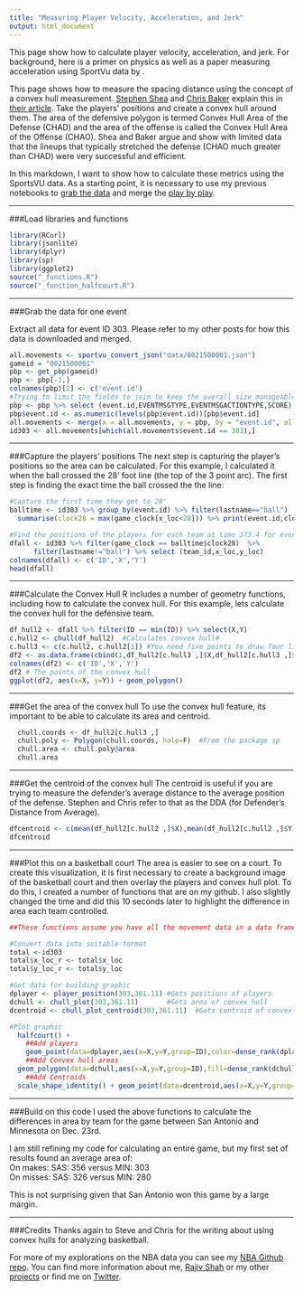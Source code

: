 ```yaml
---
title: "Measuring Player Velocity, Acceleration, and Jerk"
output: html_document
---
```


This page show how to calculate player velocity, acceleration, and jerk.  For background, here is a primer on physics as well as a paper measuring acceleration using SportVu data by .


This page shows how to measure the spacing distance using the concept of a convex hull measurement.  [Stephen Shea](https://twitter.com/SteveShea33) and [Chris Baker](https://twitter.com/ChrisBakerAM) explain this in [their article](http://www.basketballanalyticsbook.com/2015/09/14/preliminary-investigation-into-defensive-stretch/).  Take the players' positions and create a convex hull around them.  The area of the defensive polygon is termed Convex Hull Area of the Defense (CHAD) and the area of the offense is called the Convex Hull Area of the Offense (CHAO).  Shea and Baker argue and show with limited data that the lineups that typically stretched the defense (CHAO much greater than CHAD) were very successful and efficient.

In this markdown, I want to show how to calculate these metrics using the SportsVU data.  As a starting point, it is necessary to use my previous notebooks to [grab the data](http://projects.rajivshah.com/sportvu/EDA_NBA_SportVu.html) and merge the [play by play](http://projects.rajivshah.com/sportvu/PBP_NBA_SportVu.html).

***
###Load libraries and functions
```r
library(RCurl)
library(jsonlite)
library(dplyr)
library(sp)
library(ggplot2)
source("_functions.R")
source("_function_halfcourt.R")
```


***
###Grab the data for one event

Extract all data for event ID 303. Please refer to my other posts for how this data is downloaded and merged.
```r
all.movements <- sportvu_convert_json("data/0021500001.json")
gameid = "0021500001"
pbp <- get_pbp(gameid) 
pbp <- pbp[-1,]
colnames(pbp)[2] <- c('event.id')
#Trying to limit the fields to join to keep the overall size manageable
pbp <- pbp %>% select (event.id,EVENTMSGTYPE,EVENTMSGACTIONTYPE,SCORE)
pbp$event.id <- as.numeric(levels(pbp$event.id))[pbp$event.id]
all.movements <- merge(x = all.movements, y = pbp, by = "event.id", all.x = TRUE)
id303 <- all.movements[which(all.movements$event.id == 303),]
```

***
###Capture the players' positions
The next step is capturing the player's positions so the area can be calculated. For this example, I calculated it when the ball crossed the 28' foot line (the top of the 3 point arc). The first step is finding the exact time the ball crossed the the line:

```r
#Capture the first time they get to 28'
balltime <- id303 %>% group_by(event.id) %>% filter(lastname=="ball")  %>% 
  summarise(clock28 = max(game_clock[x_loc<28])) %>% print(event.id,clock28)

#Find the positions of the players for each team at time 373.4 for event 303
dfall <- id303 %>% filter(game_clock == balltime$clock28)  %>% 
      filter(lastname!="ball") %>% select (team_id,x_loc,y_loc)
colnames(dfall) <- c('ID','X','Y')
head(dfall)
```

***
###Calculate the Convex Hull
R includes a number of geometry functions, including how to calculate the convex hull.
For this example, lets calculate the convex hull for the defensive team.

```r
df_hull2 <- dfall %>% filter(ID == min(ID)) %>% select(X,Y)
c.hull2 <- chull(df_hull2)  #Calculates convex hull#
c.hull3 <- c(c.hull2, c.hull2[1]) #You need five points to draw four line segments, so we add the first set of points at the end
df2 <- as.data.frame(cbind(1,df_hull2[c.hull3 ,]$X,df_hull2[c.hull3 ,]$Y))
colnames(df2) <- c('ID','X','Y')
df2 # The points of the convex hull
ggplot(df2, aes(x=X, y=Y)) + geom_polygon()  
```


***
###Get the area of the convex hull
To use the convex hull feature, its important to be able to calculate its area and centroid.

```r
  chull.coords <- df_hull2[c.hull3 ,]
  chull.poly <- Polygon(chull.coords, hole=F)  #From the package sp
  chull.area <- chull.poly@area
  chull.area
```  

***
###Get the centroid of the convex hull
The centroid is useful if you are trying to measure the defender’s average distance to the average position of the defense. Stephen and Chris refer to that as the DDA (for Defender’s Distance from Average).
```r
dfcentroid <- c(mean(df_hull2[c.hull2 ,]$X),mean(df_hull2[c.hull2 ,]$Y))
dfcentroid 
```  

***
###Plot this on a basketball court
The area is easier to see on a court. To create this visualization, it is first necessary to create a background image of the basketball court and then overlay the players and convex hull plot. To do this, I created a number of functions that are on my github. I also slightly changed the time and did this 10 seconds later to highlight the difference in area each team controlled.

```r
##These functions assume you have all the movement data in a data frame called total

#Convert data into suitable format
total <-id303
total$x_loc_r <- total$x_loc
total$y_loc_r <- total$y_loc

#Get data for building graphic
dplayer <- player_position(303,361.11) #Gets positions of players
dchull <- chull_plot(303,361.11)       #Gets area of convex hull
dcentroid <- chull_plot_centroid(303,361.11)  #Gets centroid of convex hull

#Plot graphic
  halfcourt() + 
    ##Add players
    geom_point(data=dplayer,aes(x=X,y=Y,group=ID),color=dense_rank(dplayer$ID),size=5) + scale_colour_brewer() +
    ##Add Convex hull areas
  geom_polygon(data=dchull,aes(x=X,y=Y,group=ID),fill=dense_rank(dchull$ID),alpha = 0.2) + scale_fill_brewer() + 
    ##Add Centroids
  scale_shape_identity() + geom_point(data=dcentroid,aes(x=X,y=Y,group=dcentroid$ID),color=(dcentroid$ID),size=3,shape=8) 
```

***
###Build on this code
I used the above functions to calculate the differences in area by team for the game between San Antonio and Minnesota on Dec. 23rd.

I am still refining my code for calculating an entire game, but my first set of results found an average area of:  
On makes:  SAS: 356 versus MIN: 303  
On misses: SAS: 326 versus MIN: 280  

This is not surprising given that San Antonio won this game by a large margin.  

***
###Credits
Thanks again to Steve and Chris for the writing about using convex hulls for analyzing basketball.

For more of my explorations on the NBA data you can see my [NBA Github repo](https://github.com/rajshah4/NBA_SportVu). You can find more information about me, [Rajiv Shah](http://www.rajivshah.com) or my other [projects](http://projects.rajivshah.com) or find me on [Twitter](http://twitter.com/rajcs4).
